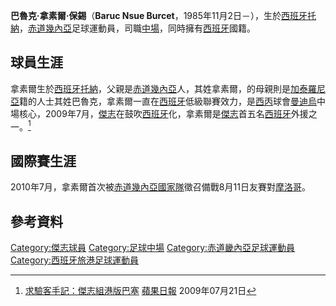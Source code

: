 {{Link style|time=2020-06-16T09:34:55+00:00}}
{{Infobox football biography
| playername = 拿素爾 <br> Baruc Nsue
| image = 
| fullname = Baruc Nsue Burcet
| nickname = 
| birth_date = {{birth date and age|1985|11|2}}
| birth_place = [[西班牙|西班牙]][[托納|托納]]
| height      = {{height|m=1.70}}
| position    = [[左中場|左中場]]、[[進攻中場|進攻中場]]
| currentclub = [[:en:UE_Tona|托納]]
| clubnumber = 
| youthyears = 
| youthclubs = 
| years1 = 2003–2009 
| years2 = 2009–2010 
| years3 = 2010–2013 
| years4 = 2013–2014 
| years5 = 2015–
| clubs1 = [[:en:AEC_Manlleu|曼列烏]] 
| clubs2 = [[傑志體育會|傑志]]
| clubs3 = [[:en:AEC_Manlleu|曼列烏]] 
| clubs4 = [[:en:UE_Cornellà|葛明尼拉]] 
| clubs5 = [[:en:UE_Tona|托納]]
| caps1  = 83 
| goals1 = 13 
| caps2  = 17 
| goals2 = 4
| caps3  = 83
| goals3 = 21
| caps4  = 32 
| goals4 = 6 
| caps5  = 12 
| goals5 = 3
| nationalyears1 = 2010–
| nationalteam1  = [[赤道畿內亞國家足球隊|赤道幾內亞]]
| nationalcaps1  = 1
| nationalgoals1 = 0
| pcupdate = 
| ntupdate = 
}}

'''巴魯克·拿素爾·保錫'''（'''Baruc Nsue Burcet'''，1985年11月2日－），生於[[西班牙|西班牙]][[托納|托納]]，[[赤道幾內亞|赤道幾內亞]]足球運動員，司職[[中場|中場]]，同時擁有[[西班牙|西班牙]]國籍。

== 球員生涯 ==
拿素爾生於[[西班牙|西班牙]][[托納|托納]]，父親是[[赤道幾內亞|赤道幾內亞]]人，其姓拿素爾，的母親則是[[加泰羅尼亞|加泰羅尼亞]]籍的人士其姓巴魯克，拿素爾一直在[[西班牙|西班牙]]低級聯賽效力，是[[西班牙足球丙级联赛|西丙]]球會[[:en:AEC_Manlleu|曼迪烏]]中場核心，2009年7月，[[傑志體育會|傑志]]在鼓吹[[西班牙|西班牙]]化，拿素爾是[[傑志|傑志]]首五名[[西班牙|西班牙]]外援之一。<ref>[http://hk.apple.nextmedia.com/sports/art/20090721/13010656 求驗客手記：傑志組港版巴塞] {{Wayback|url=http://hk.apple.nextmedia.com/sports/art/20090721/13010656 |date=20160401175128 }} [[蘋果日報|蘋果日報]] 2009年07月21日</ref>

==國際賽生涯==
2010年7月，拿素爾首次被[[赤道畿內亞國家足球隊|赤道幾內亞國家隊]]徵召備戰8月11日友賽對[[摩洛哥|摩洛哥]]。

{{DEFAULTSORT:Nsue,Baruc}}
[[Category:傑志球員|Category:傑志球員]]
[[Category:足球中場|Category:足球中場]]
[[Category:赤道畿內亞足球運動員|Category:赤道畿內亞足球運動員]]
[[Category:西班牙旅港足球運動員|Category:西班牙旅港足球運動員]]

==參考資料==
{{reflist}}
